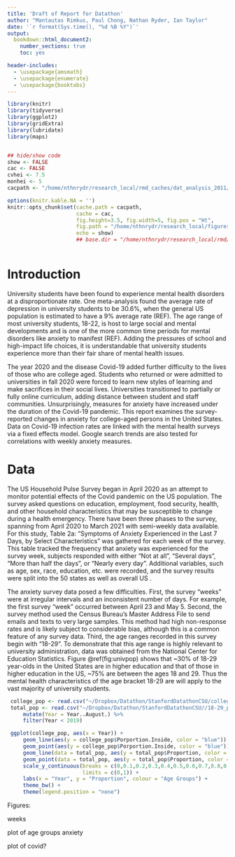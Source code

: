 ```yaml
---
title: 'Draft of Report for Datathon'
author: "Mantautas Rimkus, Paul Chong, Nathan Ryder, Ian Taylor"
date: '`r format(Sys.time(), "%d %B %Y")`'
output:
  bookdown::html_document2: 
    number_sections: true
    toc: yes

header-includes:
  - \usepackage{amsmath}
  - \usepackage{enumerate}
  - \usepackage{booktabs}
---
```


```r
library(knitr)
library(tidyverse)
library(ggplot2)
library(gridExtra)
library(lubridate)
library(maps)


## hide/show code
show <- FALSE
cac <- FALSE
cvhei <- 7.5
monhei <- 5
cacpath <- "/home/nthnrydr/research_local/rmd_caches/dat_analysis_2011/"

options(knitr.kable.NA = '')
knitr::opts_chunk$set(cache.path = cacpath,
                      cache = cac,
                      fig.height=3.5, fig.width=5, fig.pos = "Ht",
                      fig.path = "/home/nthnrydr/research_local/figures/",
                      echo = show)
                      ## base.dir = "/home/nthnrydr/research_local/rmd/dat_analysis_2011_base/",
                      
```


# Introduction

University students have been found to experience mental health disorders at a disproportionate rate.  One meta-analysis found the average rate of depression in university students to be 30.6\%, when the general US population is estimated to have a 9\% average rate (REF).  The age range of most university students, 18-22, is host to large social and mental developments and is one of the more common time periods for mental disorders like anxiety to manifest (REF).  Adding the pressures of school and high-impact life choices, it is understandable that university students experience more than their fair share of mental health issues.  

The year 2020 and the disease Covid-19 added further difficulty to the lives of those who are college aged.  Students who returned or were admitted to universities in fall 2020 were forced to learn new styles of learning and make sacrifices in their social lives.   Universities transitioned to partially or fully online curriculum, adding distance between student and staff communities.  Unsurprisingly, measures for anxiety have increased under the duration of the Covid-19 pandemic.  This report examines the survey-reported changes in anxiety for college-aged persons in the United States. Data on Covid-19 infection rates are linked with the mental health surveys via a fixed effects model.  Google search trends are also tested for correlations with weekly anxiety measures.

# Data

The US Household Pulse Survey began in April 2020 as an attempt to monitor potential effects of the Covid pandemic on the US population.  The survey asked questions on education, employment, food security, health, and other household characteristics that may be susceptible to change during a health emergency.  There have been three phases to the survey, spanning from April 2020 to March 2021 with semi-weekly data available.  For this study, Table 2a: "Symptoms of Anxiety Experienced in the Last 7 Days, by Select Characteristics" was gathered for each week of the survey.  This table tracked the frequency that anxiety was experienced for the survey week, subjects responded with either "Not at all", "Several days", "More than half the days", or "Nearly every day".   Additional variables, such as age, sex, race, education, etc. were recorded, and the survey results were split into the 50 states as well as overall US .

The anxiety survey data posed a few difficulties.  First, the survey "weeks" were at irregular intervals and an inconsistent number of days.  For example, the first survey "week" occurred between April 23 and May 5.  Second, the survey method used the Census Bureau's Master Address File to send emails and texts to very large samples.  This method had high non-response rates and is likely subject to considerable bias, although this is a common feature of any survey data.  Third, the age ranges recorded in this survey begin with "18-29".  To demonstrate that this age range is highly relevant to university administration, data was obtained from the National Center for Education Statistics. Figure \@ref(fig:univpop) shows that ~30\% of 18-29 year-olds in the United States are in higher education and that of those in higher education in the US, ~75\% are between the ages 18 and 29.  Thus the mental health characteristics of the age bracket 18-29 are will apply to the vast majority of university students.


```r
 college_pop <- read.csv("~/Dropbox/Datathon/StanfordDatathonCSU/college_population_data.csv")
 total_pop <- read.csv("~/Dropbox/Datathon/StanfordDatathonCSU//18-29_population_data.csv") %>%
     mutate(Year = Year..August.) %>%
     filter(Year < 2019)

 ggplot(college_pop, aes(x = Year)) +
     geom_line(aes(y = college_pop$Porportion.Inside, color = "blue")) +
     geom_point(aes(y = college_pop$Porportion.Inside, color = "blue"))+
     geom_line(data = total_pop, aes(y = total_pop$Proportion, color = "red")) +
     geom_point(data = total_pop, aes(y = total_pop$Proportion, color = "red"))+
     scale_y_continuous(breaks = c(0,0.1,0.2,0.3,0.4,0.5,0.6,0.7,0.8,0.9,1.00), 
                        limits = c(0,1)) +
     labs(x = "Year", y = "Proportion", colour = "Age Groups") +
     theme_bw() +
     theme(legend.position = "none")
 ```
 






Figures:

weeks



plot of age groups anxiety

plot of covid?
